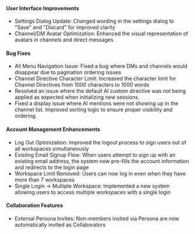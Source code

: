

#### User Interface Improvements
- Settings Dialog Update: Changed wording in the settings dialog to "Save" and "Discard" for improved clarity
- Channel/DM Avatar Optimization: Enhanced the visual representation of avatars in channels and direct messages

#### Bug Fixes
- All Menu Navigation Issue: Fixed a bug where DMs and channels would disappear due to pagination ordering issues
- Channel Directive Character Limit: Increased the character limit for Channel Directives from 1000 characters to 1000 words
- Resolved an issue where the default AI custom directive was not being applied as expected when initializing new sessions.
- Fixed a display issue where AI mentions were not showing up in the channel list. Improved sorting logic to ensure proper visibility and ordering.

#### Account Management Enhancements
- Log Out Optimization: Improved the logout process to sign users out of all workspaces simultaneously
- Existing Email Signup Flow: When users attempt to sign up with an existing email address, the system now pre-fills the account information and redirects to the login page
- Workspace Limit Removed: Users can now log in even when they have more than 7 workspaces
- Single Login → Multiple Workspace: Implemented a new system allowing users to access multiple workspaces with a single login

#### Collaboration Features
- External Persona Invites: Non-members invited via Persona are now automatically invited as Collaborators


